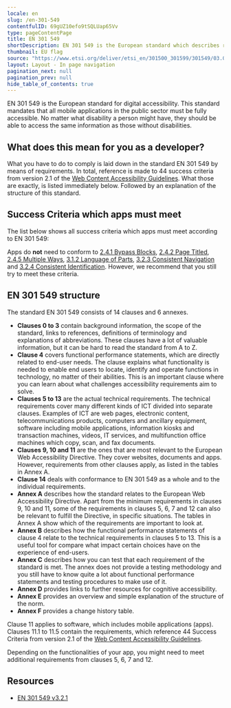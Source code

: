 ```yaml
---
locale: en
slug: /en-301-549
contentfulID: 69gUZ10efo9tSQLUap65Vv
type: pageContentPage
title: EN 301 549
shortDescription: EN 301 549 is the European standard which describes requirements which apps must meet in order to be accessible.
thumbnail: EU flag
source: "https://www.etsi.org/deliver/etsi_en/301500_301599/301549/03.02.01_60/en_301549v030201p.pdf"
layout: Layout - In page navigation
pagination_next: null
pagination_prev: null
hide_table_of_contents: true
---
```


EN 301 549 is the European standard for digital accessibility. This standard mandates that all mobile applications in the public sector must be fully accessible. No matter what disability a person might have, they should be able to access the same information as those without disabilities.

## What does this mean for you as a developer?

What you have to do to comply is laid down in the standard EN 301 549 by means of requirements. In total, reference is made to 44 success criteria from version 2.1 of the [Web Content Accessibility Guidelines](/en/guidelines/wcag). What those are exactly, is listed immediately below. Followed by an explanation of the structure of this standard.

## Success Criteria which apps must meet

The list below shows all success criteria which apps must meet according to EN 301 549:

<LinkList title="List of requirements for EN 301 549" isHighlighted={false}>
  <LinkListItem url="/en/guidelines/wcag/success-criterion-1-1-1" title="Success Criterion 1.1.1 - Non-text Content - Level A"/>
  <LinkListItem url="/en/guidelines/wcag/success-criterion-1-2-1" title="Success Criterion 1.2.1 - Audio-only and Video-only (Prerecorded) - Level A"/>
  <LinkListItem url="/en/guidelines/wcag/success-criterion-1-2-2" title="Success Criterion 1.2.2 - Captions (Prerecorded) - Level A"/>
  <LinkListItem url="/en/guidelines/wcag/success-criterion-1-2-3" title="Success Criterion 1.2.3 - Audio Description or Media Alternative (Prerecorded) - Level A"/>
  <LinkListItem url="/en/guidelines/wcag/success-criterion-1-2-4" title="Success Criterion 1.2.4 - Captions (Live) - Level AA"/>
  <LinkListItem url="/en/guidelines/wcag/success-criterion-1-2-5" title="Success Criterion 1.2.5 - Audio Description (Prerecorded) - Level AA"/>
  <LinkListItem url="/en/guidelines/wcag/success-criterion-1-3-1" title="Success Criterion 1.3.1 - Info and Relationships - Level A"/>
  <LinkListItem url="/en/guidelines/wcag/success-criterion-1-3-2" title="Success Criterion 1.3.2 - Meaningful Sequence - Level A"/>
  <LinkListItem url="/en/guidelines/wcag/success-criterion-1-3-3" title="Success Criterion 1.3.3 - Sensory Characteristics - Level A"/>
  <LinkListItem url="/en/guidelines/wcag/success-criterion-1-3-4" title="Success Criterion 1.3.4 - Orientation - Level AA"/>
  <LinkListItem url="/en/guidelines/wcag/success-criterion-1-3-5" title="Success Criterion 1.3.5 - Identify Input Purpose - Level AA"/>
  <LinkListItem url="/en/guidelines/wcag/success-criterion-1-4-1" title="Success Criterion 1.4.1 - Use of Color - Level A"/>
  <LinkListItem url="/en/guidelines/wcag/success-criterion-1-4-2" title="Success Criterion 1.4.2 - Audio Control - Level A"/>
  <LinkListItem url="/en/guidelines/wcag/success-criterion-1-4-3" title="Success Criterion 1.4.3 - Contrast (Minimum) - Level AA"/>
  <LinkListItem url="/en/guidelines/wcag/success-criterion-1-4-4" title="Success Criterion - 1.4.4 Resize text - Level AA"/>
  <LinkListItem url="/en/guidelines/wcag/success-criterion-1-4-5" title="Success Criterion 1.4.5 - Images of Text - Level AA"/>
  <LinkListItem url="/en/guidelines/wcag/success-criterion-1-4-10" title="Success Criterion 1.4.10 - Reflow - Level AA"/>
  <LinkListItem url="/en/guidelines/wcag/success-criterion-1-4-11" title="Success Criterion 1.4.11 - Non-text Contrast - Level AA"/>
  <LinkListItem url="/en/guidelines/wcag/success-criterion-1-4-12" title="Success Criterion 1.4.12 - Text Spacing - Level AA"/>
  <LinkListItem url="/en/guidelines/wcag/success-criterion-1-4-13" title="Success Criterion 1.4.13 - Content on Hover or Focus - Level AA"/>
  <LinkListItem url="/en/guidelines/wcag/success-criterion-2-1-1" title="Success Criterion 2.1.1 - Keyboard - Level A"/>
  <LinkListItem url="/en/guidelines/wcag/success-criterion-2-1-2" title="Success Criterion 2.1.2 - No Keyboard Trap - Level A"/>
  <LinkListItem url="/en/guidelines/wcag/success-criterion-2-1-4" title="Success Criterion 2.1.4 - Character Key Shortcuts - Level A"/>
  <LinkListItem url="/en/guidelines/wcag/success-criterion-2-2-1" title="Success Criterion 2.2.1 - Timing Adjustable - Level A"/>
  <LinkListItem url="/en/guidelines/wcag/success-criterion-2-2-2" title="Success Criterion 2.2.2 - Pause, Stop, Hide - Level A"/>
  <LinkListItem url="/en/guidelines/wcag/success-criterion-2-3-1" title="Success Criterion 2.3.1 - Three Flashes or Below Threshold - Level A"/>
  <LinkListItem url="/en/guidelines/wcag/success-criterion-2-4-3" title="Success Criterion 2.4.3 - Focus Order - Level A"/>
  <LinkListItem url="/en/guidelines/wcag/success-criterion-2-4-4" title="Success Criterion 2.4.4 - Link Purpose (In Context) - Level A"/>
  <LinkListItem url="/en/guidelines/wcag/success-criterion-2-4-6" title="Success Criterion 2.4.6 - Headings and Labels - Level AA"/>
  <LinkListItem url="/en/guidelines/wcag/success-criterion-2-4-7" title="Success Criterion 2.4.7 - Focus Visible - Level AA"/>
  <LinkListItem url="/en/guidelines/wcag/success-criterion-2-5-1" title="Success Criterion 2.5.1 - Pointer Gestures"/>
  <LinkListItem url="/en/guidelines/wcag/success-criterion-2-5-2" title="Success Criterion 2.5.2 - Pointer Cancellation - Level A"/>
  <LinkListItem url="/en/guidelines/wcag/success-criterion-2-5-3" title="Success Criterion 2.5.3 - Label in Name - Level A"/>
  <LinkListItem url="/en/guidelines/wcag/success-criterion-2-5-4" title="Success Criterion 2.5.4 - Motion Actuation - Level A"/>
  <LinkListItem url="/en/guidelines/wcag/success-criterion-3-1-1" title="Success Criterion 3.1.1 - Language of Page - Level A"/>
  <LinkListItem url="/en/guidelines/wcag/success-criterion-3-2-1" title="Success Criterion 3.2.1 - On Focus - Level A"/>
  <LinkListItem url="/en/guidelines/wcag/success-criterion-3-2-2" title="Success Criterion 3.2.2 - On Input - Level A"/>
  <LinkListItem url="/en/guidelines/wcag/success-criterion-3-3-1" title="Success Criterion 3.3.1 - Error Identification - Level A"/>
  <LinkListItem url="/en/guidelines/wcag/success-criterion-3-3-2" title="Success Criterion 3.3.2 - Labels or Instructions - Level A"/>
  <LinkListItem url="/en/guidelines/wcag/success-criterion-3-3-3" title="Success Criterion 3.3.3 - Error Suggestion - Level AA"/>
  <LinkListItem url="/en/guidelines/wcag/success-criterion-3-3-4" title="Success Criterion 3.3.4 - Error Prevention (Legal, Financial, Data) - Level AA"/>
  <LinkListItem url="/en/guidelines/wcag/success-criterion-4-1-1" title="Success Criterion 4.1.1 - Parsing - Level A"/>
  <LinkListItem url="/en/guidelines/wcag/success-criterion-4-1-2" title="Success Criterion 4.1.2 - Name, Role, Value - Level A"/>
  <LinkListItem url="/en/guidelines/wcag/success-criterion-4-1-3" title="Success Criterion 4.1.3 - Status Messages - Level AA"/>
</LinkList>

Apps do **not** need to conform to [2.4.1 Bypass Blocks](/en/guidelines/wcag/success-criterion-2-4-1), [2.4.2 Page Titled](/en/guidelines/wcag/success-criterion-2-4-2), [2.4.5 Multiple Ways](/en/guidelines/wcag/success-criterion-2-4-5), [3.1.2 Language of Parts](/en/guidelines/wcag/success-criterion-3-1-2), [3.2.3 Consistent Navigation](/en/guidelines/wcag/success-criterion-3-2-3) and [3.2.4 Consistent Identification](/en/guidelines/wcag/success-criterion-3-2-4). However, we recommend that you still try to meet these criteria.

## EN 301 549 structure

The standard EN 301 549 consists of 14 clauses and 6 annexes.

- **Clauses 0 to 3** contain background information, the scope of the standard, links to references, definitions of terminology and explanations of abbreviations. These clauses have a lot of valuable information, but it can be hard to read the standard from A to Z.
- **Clause 4** covers functional performance statements, which are directly related to end-user needs. The clause explains what functionality is needed to enable end users to locate, identify and operate functions in technology, no matter of their abilities. This is an important clause where you can learn about what challenges accessibility requirements aim to solve.
- **Clauses 5 to 13** are the actual technical requirements. The technical requirements cover many different kinds of ICT divided into separate clauses. Examples of ICT are web pages, electronic content, telecommunications products, computers and ancillary equipment, software including mobile applications, information kiosks and transaction machines, videos, IT services, and multifunction office machines which copy, scan, and fax documents.
- **Clauses 9, 10 and 11** are the ones that are most relevant to the European Web Accessibility Directive. They cover websites, documents and apps. However, requirements from other clauses apply, as listed in the tables in Annex A.
- **Clause 14** deals with conformance to EN 301 549 as a whole and to the individual requirements.
- **Annex A** describes how the standard relates to the European Web Accessibility Directive. Apart from the minimum requirements in clauses 9, 10 and 11, some of the requirements in clauses 5, 6, 7 and 12 can also be relevant to fulfill the Directive, in specific situations. The tables in Annex A show which of the requirements are important to look at.
- **Annex B** describes how the functional performance statements of clause 4 relate to the technical requirements in clauses 5 to 13. This is a useful tool for compare what impact certain choices have on the experience of end-users.
- **Annex C** describes how you can test that each requirement of the standard is met. The annex does not provide a testing methodology and you still have to know quite a lot about functional performance statements and testing procedures to make use of it.
- **Annex D** provides links to further resources for cognitive accessibility.
- **Annex E** provides an overview and simple explanation of the structure of the norm.
- **Annex F** provides a change history table.

Clause 11 applies to software, which includes mobile applications (apps). Clauses 11.1 to 11.5 contain the requirements, which reference 44 Success Criteria from version 2.1 of the [Web Content Accessibility Guidelines](/en/guidelines/wcag).

Depending on the functionalities of your app, you might need to meet additional requirements from clauses 5, 6, 7 and 12.

## Resources

- [EN 301 549 v3.2.1](https://www.etsi.org/deliver/etsi_en/301500_301599/301549/03.02.01_60/en_301549v030201p.pdf)